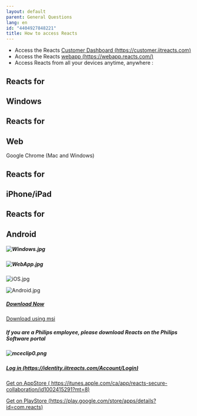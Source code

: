 ```yaml
---
layout: default
parent: General Questions
lang: en
id: "4404927848221"
title: How to access Reacts
---
```

*   Access the Reacts [Customer Dashboard (https://customer.iitreacts.com)](https://customer.iitreacts.com)
*   Access the Reacts [webapp (https://webapp.reacts.com/)](https://webapp.reacts.com/)
*   Access Reacts from all your devices anytime, anywhere :

**Reacts for**
---------------

Windows
-------

**Reacts** **for**
------------------

Web
---

Google Chrome (Mac and Windows)

**Reacts** **for**
------------------

iPhone/iPad
-----------

**Reacts for**
--------------

Android
-------

##### ![Windows.jpg](@assets/attachments/Windows.jpg)

##### ![WebApp.jpg](@assets/attachments/WebApp.jpg)

![iOS.jpg](@assets/attachments/iOS.jpg)

![Android.jpg](@assets/attachments/Android.jpg)

##### [Download Now](https://reactskpgpackages.blob.core.windows.net/installer/ReactsInstall.exe)  
[Download using msi](https://reactskpgpackages.blob.core.windows.net/installer/Reacts.msi)

##### If you are a Philips employee, please download Reacts on the Philips Software portal

##### ![mceclip0.png](@assets/attachments/9232287096349)

##### [Log in (https://identity.iitreacts.com/Account/Login)](https://identity.iitreacts.com/Account/Login)


[Get on AppStore ( https://itunes.apple.com/ca/app/reacts-secure-collaboration/id1002415291?mt=8)](https://itunes.apple.com/ca/app/reacts-secure-collaboration/id1002415291?mt=8)

[Get on PlayStore (https://play.google.com/store/apps/details?id=com.reacts)](https://play.google.com/store/apps/details?id=com.reacts)



